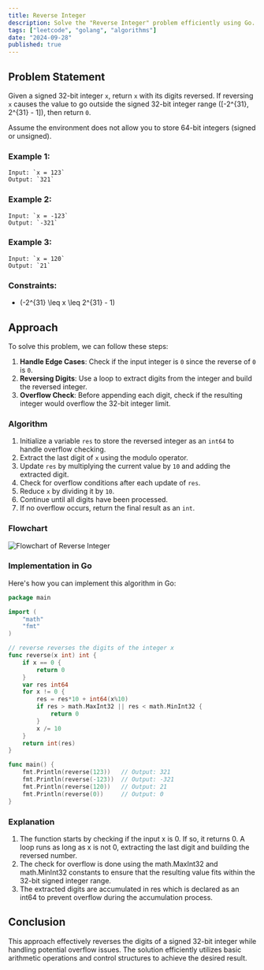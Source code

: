 ```yaml
---
title: Reverse Integer
description: Solve the "Reverse Integer" problem efficiently using Go.
tags: ["leetcode", "golang", "algorithms"]
date: "2024-09-28"
published: true
---
```


## Problem Statement

Given a signed 32-bit integer `x`, return `x` with its digits reversed. If reversing `x` causes the value to go outside the signed 32-bit integer range \([-2^{31}, 2^{31} - 1]\), then return `0`.

Assume the environment does not allow you to store 64-bit integers (signed or unsigned).

### Example 1:
```plaintext
Input: `x = 123`  
Output: `321`
```

### Example 2:
```plaintext
Input: `x = -123`  
Output: `-321`
```

### Example 3:
```plaintext
Input: `x = 120`  
Output: `21`
```
### Constraints:
- \(-2^{31} \leq x \leq 2^{31} - 1\)

## Approach

To solve this problem, we can follow these steps:
1. **Handle Edge Cases**: Check if the input integer is `0` since the reverse of `0` is `0`.
2. **Reversing Digits**: Use a loop to extract digits from the integer and build the reversed integer.
3. **Overflow Check**: Before appending each digit, check if the resulting integer would overflow the 32-bit integer limit.

### Algorithm
1. Initialize a variable `res` to store the reversed integer as an `int64` to handle overflow checking.
2. Extract the last digit of `x` using the modulo operator.
3. Update `res` by multiplying the current value by `10` and adding the extracted digit.
4. Check for overflow conditions after each update of `res`.
5. Reduce `x` by dividing it by `10`.
6. Continue until all digits have been processed.
7. If no overflow occurs, return the final result as an `int`.

### Flowchart
![Flowchart of Reverse Integer](/leetcode/reverse_integer.png)



### Implementation in Go

Here's how you can implement this algorithm in Go:

```go
package main

import (
	"math"
	"fmt"
)

// reverse reverses the digits of the integer x
func reverse(x int) int {
	if x == 0 {
		return 0
	}
	var res int64
	for x != 0 {
		res = res*10 + int64(x%10)
		if res > math.MaxInt32 || res < math.MinInt32 {
			return 0
		}
		x /= 10
	}
	return int(res)
}

func main() {
	fmt.Println(reverse(123))   // Output: 321
	fmt.Println(reverse(-123))  // Output: -321
	fmt.Println(reverse(120))   // Output: 21
	fmt.Println(reverse(0))     // Output: 0
}

```

### Explanation
1. The function starts by checking if the input x is 0. If so, it returns 0.
A loop runs as long as x is not 0, extracting the last digit and building the reversed number.
2. The check for overflow is done using the math.MaxInt32 and math.MinInt32 constants to ensure that the resulting value fits within the 32-bit signed integer range.
3. The extracted digits are accumulated in res which is declared as an int64 to prevent overflow during the accumulation process.

## Conclusion
This approach effectively reverses the digits of a signed 32-bit integer while handling potential overflow issues. The solution efficiently utilizes basic arithmetic operations and control structures to achieve the desired result.